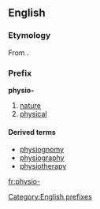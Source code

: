 {{also|physio}}
==English==

===Etymology===
From {{etyl|grc}} {{term|φύσις||nature|sc=polytonic|tr=phusis|lang=grc}}.

===Prefix===
'''physio-'''

# [[nature]]
# [[physical]]

====Derived terms====
* [[physiognomy]]
* [[physiography]]
* [[physiotherapy]]

[[Category:English prefixes]]

[[fr:physio-]]